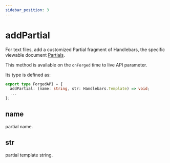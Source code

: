 ```yaml
---
sidebar_position: 3
---
```


# addPartial

For text files, add a customized Partial fragment of Handlebars, the specific viewable document [Partials](https://handlebarsjs.com/guide/#partials).

This method is available on the `onForged` time to live API parameter.

Its type is defined as:

```ts
export type ForgedAPI = {
  addPartial: (name: string, str: Handlebars.Template) => void;
  ...
};
```

## name

partial name.

## str

partial template string.
